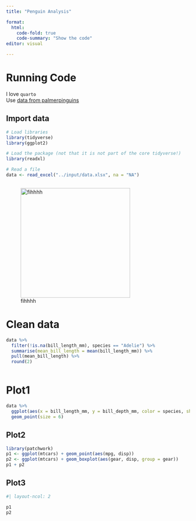 ```yaml
---
title: "Penguin Analysis"

format:
  html:
    code-fold: true
    code-summary: "Show the code"
editor: visual

---
```


# Running Code

I love `quarto`\
Use [data from palmerpinguins](https://allisonhorst.github.io/palmerpenguins/)

## Import data
```r
# Load libraries
library(tidyverse)
library(ggplot2)

# Load the package (not that it is not part of the core tidyverse!)
library(readxl)

# Read a file
data <- read_excel("../input/data.xlsx", na = "NA")



```

![fihhhh](culmen_depth.png){fig-align="left" width=300}

# Clean data
```r
data %>%
  filter(!is.na(bill_length_mm), species == "Adelie") %>%
  summarise(mean_bill_length = mean(bill_length_mm)) %>%
  pull(mean_bill_length) %>%
  round(2)



```

# Plot1
```r
data %>%
  ggplot(aes(x = bill_length_mm, y = bill_depth_mm, color = species, shape = species)) +
  geom_point(size = 6)
```

## Plot2
```r
library(patchwork)
p1 <- ggplot(mtcars) + geom_point(aes(mpg, disp))
p2 <- ggplot(mtcars) + geom_boxplot(aes(gear, disp, group = gear))
p1 + p2
```

## Plot3
```r
#| layout-ncol: 2

p1
p2

```
